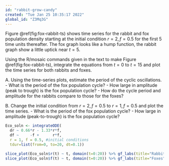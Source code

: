 ```yaml
---
id: "rabbit-grow-candy"
created: "Tue Jan 25 10:35:17 2022"
global_id: "Z3Mq3G"
---
```


Figure \@ref(fig:fox-rabbit-ts) shows time series for the rabbit and fox population density starting at the initial condition $r=2, f=0.5$ for the first 5 time units thereafter. The fox graph looks like a hump function, the rabbit graph show a little uptick near $t=5$.

Using the R/mosaic commands given in the text to make Figure \@ref(fig:fox-rabbit-ts), integrate the equations from $t=0$ to $t=15$ and plot the time series for both rabbits and foxes. 

A. Using the time-series plots, estimate the period of the cyclic oscillations. 
- What is the period of the fox population cycle? <!-- about 8 -->
- How large in amplitude (peak to trough) is the fox population cycle? <!-- about 1.1 -->
- How do the cycle period and amplitude for the rabbits compare to those for the foxes?

B. Change the initial condition from $r=2, f=0.5$ to $r=1, f=0.5$ and plot the time series.
- What is the period of the fox population cycle? <!-- still about 8 -->
- How large in amplitude (peak-to-trough) is the fox population cycle? <!-- very small, about 0.01 -->

```r
Eco_soln <- integrateODE(
  dr ~ 0.66*r - 1.33*r*f, 
  df ~     -f +      r*f,
  r = 1, f = 0.5, #initial conditions
  tdur=list(from=0, to=20, dt=0.1))

slice_plot(Eco_soln$r(t) ~ t, domain(t=0:20)) %>% gf_labs(title="Rabbits")
slice_plot(Eco_soln$f(t) ~ t, domain(t=0:20)) %>% gf_labs(title="Foxes")
```
